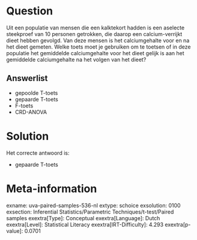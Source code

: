 Question
========

Uit een populatie van mensen die een kalktekort hadden is een aselecte
steekproef van 10 personen getrokken, die daarop een calcium-verrijkt
dieet hebben gevolgd. Van deze mensen is het calciumgehalte voor en na
het dieet gemeten. Welke toets moet je gebruiken om te toetsen of in
deze populatie het gemiddelde calciumgehalte voor het dieet gelijk is
aan het gemiddelde calciumgehalte na het volgen van het dieet?

Answerlist
----------

* gepoolde T-toets
* gepaarde T-toets
* F-toets
* CRD-ANOVA

Solution
========

Het correcte antwoord is: 

* gepaarde T-toets

Meta-information
================
exname: uva-paired-samples-536-nl
extype: schoice
exsolution: 0100
exsection: Inferential Statistics/Parametric Techniques/t-test/Paired samples
exextra[Type]: Conceptual
exextra[Language]: Dutch
exextra[Level]: Statistical Literacy
exextra[IRT-Difficulty]: 4.293
exextra[p-value]: 0.0701
